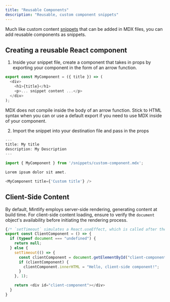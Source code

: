 ```yaml
---
title: "Reusable Components"
description: "Reusable, custom component snippets"
---
```


Much like custom content [snippets](/reusable-snippets) that can be added in MDX files, you can add reusable components as snippets.

## Creating a reusable React component

1. Inside your snippet file, create a component that takes in props by exporting your component in the form of an arrow function.

```typescript snippets/custom-component.mdx
export const MyComponent = ({ title }) => (
  <div>
    <h1>{title}</h1>
    <p>... snippet content ...</p>
  </div>
);
```

<Warning>
  MDX does not compile inside the body of an arrow function. Stick to HTML
  syntax when you can or use a default export if you need to use MDX inside of your component.
</Warning>

2. Import the snippet into your destination file and pass in the props

```typescript destination-file.mdx
---
title: My title
description: My Description
---

import { MyComponent } from '/snippets/custom-component.mdx';

Lorem ipsum dolor sit amet.

<MyComponent title={'Custom title'} />
```


## Client-Side Content

By default, Mintlify employs server-side rendering, generating content
at build time. For client-side content loading, ensure to verify the
`document` object's availability before initiating the rendering process.

```typescript snippets/client-component.mdx
{/* `setTimeout` simulates a React.useEffect, which is called after the component is mounted. */}
export const ClientComponent = () => {
  if (typeof document === "undefined") {
    return null;
  } else {
    setTimeout(() => {
      const clientComponent = document.getElementById("client-component");
      if (clientComponent) {
        clientComponent.innerHTML = "Hello, client-side component!";
      }
    }, 1);

    return <div id="client-component"></div>
  }
}
```
